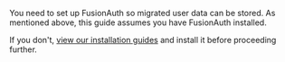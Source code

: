 You need to set up FusionAuth so migrated user data can be stored. As mentioned above, this guide assumes you have FusionAuth installed. 

If you don't, [view our installation guides](/docs/get-started/download-and-install) and install it before proceeding further.

